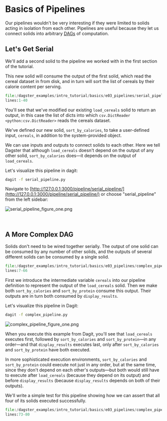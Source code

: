 
<DynamicMetaTags
  title="Basics of Pipelines | Dagster"
  description="Dagster is a system for building modern data applications."
/>


# Basics of Pipelines

<CodeReferenceLink url="https://github.com/dagster-io/dagster/tree/master/examples/dagster_examples/intro_tutorial/basics/e03_pipelines/" />

Our pipelines wouldn't be very interesting if they were limited to solids acting in isolation from
each other. Pipelines are useful because they let us connect solids into arbitrary
[DAGs](https://en.wikipedia.org/wiki/Directed_acyclic_graph) of computation.

## Let's Get Serial

We'll add a second solid to the pipeline we worked with in the first section of the tutorial.

This new solid will consume the output of the first solid, which read the cereal dataset in from
disk, and in turn will sort the list of cereals by their calorie content per serving.

```python literalinclude emphasize-lines=16,20,38 caption=serial_pipeline.py
file:/dagster_examples/intro_tutorial/basics/e03_pipelines/serial_pipeline.py
lines:1-40
```

You'll see that we've modified our existing `load_cereals` solid to return an output, in this case
the list of dicts into which `csv.DictReader <python:csv.DictReader>` reads the cereals dataset.

We've defined our new solid, `sort_by_calories`, to take a user-defined input, `cereals`, in
addition to the system-provided <PyObject module="dagster" object="SystemComputeExecutionContext"
displayText="context" /> object.

We can use inputs and outputs to connect solids to each other. Here we tell Dagster that although
`load_cereals` doesn't depend on the output of any other solid, `sort_by_calories` does&mdash;it
depends on the output of `load_cereals`.

Let's visualize this pipeline in dagit:

```bash
dagit -f serial_pipeline.py
```

Navigate to
[http://127.0.0.1:3000/pipeline/serial_pipeline/](http://127.0.0.1:3000/pipeline/serial_pipeline/)
or choose "serial_pipeline" from the left sidebar:

![serial_pipeline_figure_one.png](/assets/images/tutorial/serial_pipeline_figure_one.png)

<br />

## A More Complex DAG

Solids don't need to be wired together serially. The output of one solid can be consumed by any
number of other solids, and the outputs of several different solids can be consumed by a single
solid.

```python literalinclude showLines emphasize-lines=55-59 startLine=7 caption=complex_pipeline.py
file:/dagster_examples/intro_tutorial/basics/e03_pipelines/complex_pipeline.py
lines:7-66
```

First we introduce the intermediate variable `cereals` into our pipeline definition to represent the
output of the `load_cereals` solid. Then we make both `sort_by_calories` and `sort_by_protein`
consume this output. Their outputs are in turn both consumed by `display_results`.

Let's visualize this pipeline in Dagit:

```bash
dagit -f complex_pipeline.py
```

![complex_pipeline_figure_one.png](/assets/images/tutorial/complex_pipeline_figure_one.png)

When you execute this example from Dagit, you'll see that `load_cereals` executes first, followed by
`sort_by_calories` and `sort_by_protein`&mdash;in any order&mdash;and that `display_results`
executes last, only after `sort_by_calories` and `sort_by_protein` have both executed.

In more sophisticated execution environments, `sort_by_calories` and `sort_by_protein` could execute
not just in any order, but at the same time, since they don't depend on each other's
outputs&mdash;but both would still have to execute after `load_cereals` (because they depend on its
output) and before `display_results` (because `display_results` depends on both of their outputs).

We'll write a simple test for this pipeline showing how we can assert that all four of its solids
executed successfully.

```python literalinclude showLines startLine=73 caption=complex_pipeline.py
file:/dagster_examples/intro_tutorial/basics/e03_pipelines/complex_pipeline.py
lines:73-80
```

<br />

<br />
